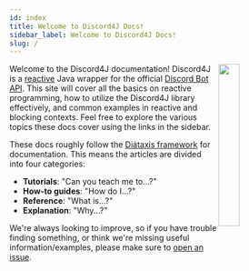 ```yaml
---
id: index
title: Welcome to Discord4J Docs!
sidebar_label: Welcome to Discord4J Docs!
slug: /
---
```


<img align="right" src="/img/logo.svg" width="27%" />

Welcome to the Discord4J documentation! Discord4J is a [reactive](https://www.reactivemanifesto.org/) Java wrapper for
the official [Discord Bot API](https://discordapp.com/developers/docs/intro). This site will cover all the basics on
reactive programming, how to utilize the Discord4J library effectively, and common examples in reactive and blocking
contexts. Feel free to explore the various topics these docs cover using the links in the sidebar.

These docs roughly follow the [Diátaxis framework](https://diataxis.fr/) for documentation. This means the articles are
divided into four categories:
* **Tutorials**: "Can you teach me to...?"
* **How-to guides**: "How do I...?"
* **Reference**: "What is...?"
* **Explanation**: "Why...?"

We're always looking to improve, so if you have trouble finding something, or think we're missing useful
information/examples, please make sure to [open an issue](https://github.com/Discord4J/documentation).